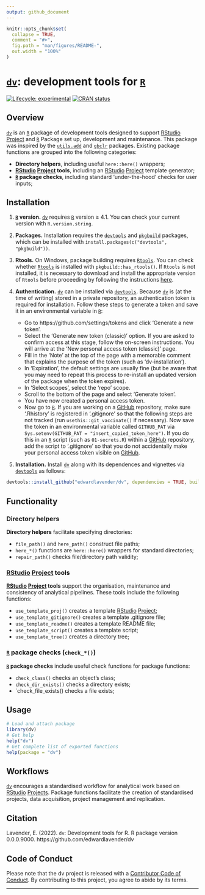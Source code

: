 ```yaml
---
output: github_document
---
```


```r
knitr::opts_chunk$set(
  collapse = TRUE,
  comment = "#>",
  fig.path = "man/figures/README-",
  out.width = "100%"
)
```

# [`dv`](https://github.com/edwardlavender/dv): development tools for [`R`](https://www.r-project.org/)

[![Lifecycle: experimental](https://img.shields.io/badge/lifecycle-experimental-orange.svg)](https://lifecycle.r-lib.org/articles/stages.html#experimental)
[![CRAN status](https://www.r-pkg.org/badges/version/dv)](https://CRAN.R-project.org/package=dv)

## Overview

[`dv`](https://github.com/edwardlavender/dv) is an [`R`](https://www.r-project.org/) package of development tools designed to support [RStudio](https://posit.co/) [Project](https://r4ds.had.co.nz/workflow-projects.html) and [`R`](https://www.r-project.org/) Package set up, development and maintenance. This package was inspired by the [`utils.add`](https://github.com/edwardlavender/utils.add) and [`gbclr`](https://github.com/cabi-org/gbclr) packages. Existing package functions are grouped into the following categories: 

* **Directory helpers**, including useful `here::here()` wrappers;
* **[RStudio](https://posit.co/) [Project](https://r4ds.had.co.nz/workflow-projects.html) tools**, including an [RStudio](https://posit.co/) [Project](https://r4ds.had.co.nz/workflow-projects.html) template generator;
* **[`R`](https://www.r-project.org/) package checks**, including  standard 'under-the-hood' checks for user inputs;

## Installation

1. **[`R`](https://www.r-project.org/) version.** [`dv`](https://github.com/edwardlavender/dv) requires [`R`](https://www.r-project.org/) version ≥ 4.1. You can check your current version with `R.version.string`. 

2. **Packages.** Installation requires the [`devtools`](https://github.com/r-lib/devtools) and [`pkgbuild`](https://github.com/r-lib/pkgbuild) packages, which can be installed with `install.packages(c("devtools", "pkgbuild"))`. 

3. **Rtools.** On Windows, package building requires [`Rtools`](https://cran.r-project.org/bin/windows/Rtools/). You can check whether [`Rtools`](https://cran.r-project.org/bin/windows/Rtools/) is installed with `pkgbuild::has_rtools()`. If `Rtools` is not installed, it is necessary to download and install the appropriate version of `Rtools` before proceeding by following the instructions [here](https://cran.r-project.org/bin/windows/Rtools/). 

4. **Authentication.** [`dv`](https://github.com/edwardlavender/dv) can be installed via [`devtools`](https://github.com/r-lib/devtools). Because [`dv`](https://github.com/edwardlavender/dv) is (at the time of writing) stored in a private repository, an authentication token is required for installation. Follow these steps to generate a token and save it in an environmental variable in [`R`](https://www.r-project.org/):

    * Go to https://github.com/settings/tokens and click 'Generate a new token'.
    * Select the 'Generate new token (classic)' option. If you are asked to confirm access at this stage, follow the on-screen instructions. You will arrive at the 'New personal access token (classic)' page. 
    * Fill in the 'Note' at the top of the page with a memorable comment that explains the purpose of the token (such as 'dv-installation'). 
    * In 'Expiration', the default settings are usually fine (but be aware that you may need to repeat this process to re-install an updated version of the package when the token expires). 
    * In 'Select scopes', select the 'repo' scope. 
    * Scroll to the bottom of the page and select 'Generate token'. 
    * You have now created a personal access token. 
    * Now go to [`R`](https://www.r-project.org/). If you are working on a [GitHub](https://github.com/) repository, make sure '.Rhistory' is registered in '.gitignore' so that the following steps are not tracked (run `usethis::git_vaccinate()` if necessary). Now save the token in an environmental variable called `GITHUB_PAT` via `Sys.setenv(GITHUB_PAT = "insert_copied_token_here")`. If you do this in an [`R`](https://www.r-project.org/) script (such as `01-secrets.R`) within a [GitHub](https://github.com/) repository, add the script to '.gitignore' so that you do not accidentally make your personal access token visible on [GitHub](https://github.com/).

5. **Installation.** Install [`dv`](https://github.com/edwardlavender/dv) along with its dependences and vignettes via [`devtools`](https://github.com/r-lib/devtools) as follows:

``` r
devtools::install_github("edwardlavender/dv", dependencies = TRUE, build_vignettes = TRUE)
```

## Functionality 

### Directory helpers 

**Directory helpers** facilitate specifying directories:

* `file_path()` and `here_path()` construct file paths;
* `here_*()` functions are `here::here()` wrappers for standard directories;
* `repair_path()` checks file/directory path validity;

### [RStudio](https://posit.co/) [Project](https://r4ds.had.co.nz/workflow-projects.html) tools

**[RStudio](https://posit.co/) [Project](https://r4ds.had.co.nz/workflow-projects.html) tools** support the organisation, maintenance and consistency of analytical pipelines. These tools include the following functions:

* `use_template_proj()` creates a template [RStudio](https://posit.co/) [Project](https://r4ds.had.co.nz/workflow-projects.html);
* `use_template_gitignore()` creates a template .gitignore file;
* `use_template_readme()` creates a template README file;
* `use_template_script()` creates a template script;
* `use_template_tree()` creates a directory tree;

### [`R`](https://www.r-project.org/) package checks (`check_*()`)

**[`R`](https://www.r-project.org/) package checks** include useful check functions for package functions:

* `check_class()` checks an object's class;
* `check_dir_exists()` checks a directory exists;
* `check_file_exists() checks a file exists;

## Usage 

```r
# Load and attach package
library(dv)
# Get help
help("dv")
# Get complete list of exported functions 
help(package = "dv")
```

## Workflows 

[`dv`](https://github.com/edwardlavender/dv) encourages a standardised workflow for analytical work based on [RStudio](https://posit.co/) [Projects](https://r4ds.had.co.nz/workflow-projects.html). Package functions facilitate the creation of standardised projects, data acquisition, project management and replication. 

## Citation

Lavender, E. (2022). `dv`: Development tools for R. R package version 0.0.0.9000. https://github.com/edwardlavender/dv 

## Code of Conduct

Please note that the dv project is released with a [Contributor Code of Conduct](https://contributor-covenant.org/version/2/1/CODE_OF_CONDUCT.html). By contributing to this project, you agree to abide by its terms.

---

